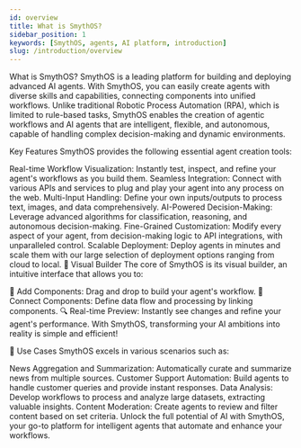 ```yaml
---
id: overview
title: What is SmythOS?
sidebar_position: 1
keywords: [SmythOS, agents, AI platform, introduction]
slug: /introduction/overview
---
```


What is SmythOS?
SmythOS is a leading platform for building and deploying advanced AI agents. With SmythOS, you can easily create agents with diverse skills and capabilities, connecting components into unified workflows. Unlike traditional Robotic Process Automation (RPA), which is limited to rule-based tasks, SmythOS enables the creation of agentic workflows and AI agents that are intelligent, flexible, and autonomous, capable of handling complex decision-making and dynamic environments.

Key Features
SmythOS provides the following essential agent creation tools:

Real-time Workflow Visualization: Instantly test, inspect, and refine your agent's workflows as you build them.
Seamless Integration: Connect with various APIs and services to plug and play your agent into any process on the web.
Multi-Input Handling: Define your own inputs/outputs to process text, images, and data comprehensively.
AI-Powered Decision-Making: Leverage advanced algorithms for classification, reasoning, and autonomous decision-making.
Fine-Grained Customization: Modify every aspect of your agent, from decision-making logic to API integrations, with unparalleled control.
Scalable Deployment: Deploy agents in minutes and scale them with our large selection of deployment options ranging from cloud to local.
🌟 Visual Builder
The core of SmythOS is its visual builder, an intuitive interface that allows you to:

🧩 Add Components: Drag and drop to build your agent's workflow.
🔗 Connect Components: Define data flow and processing by linking components.
🔍 Real-time Preview: Instantly see changes and refine your agent's performance.
With SmythOS, transforming your AI ambitions into reality is simple and efficient!

🎯 Use Cases
SmythOS excels in various scenarios such as:

News Aggregation and Summarization: Automatically curate and summarize news from multiple sources.
Customer Support Automation: Build agents to handle customer queries and provide instant responses.
Data Analysis: Develop workflows to process and analyze large datasets, extracting valuable insights.
Content Moderation: Create agents to review and filter content based on set criteria.
Unlock the full potential of AI with SmythOS, your go-to platform for intelligent agents that automate and enhance your workflows.
